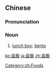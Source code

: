 {{also|盒饭}}
==Chinese==
{{zh-forms|s=盒饭}}

===Pronunciation===
{{zh-pron
|m=héfàn
|c=hap6 faan6
|cat=n
}}

===Noun===
{{zh-noun}}

# [[lunch box]]; [[bento]]

[[Category:zh:Foods]]

[[ko:盒飯]]
[[ja:盒飯]]
[[zh:盒飯]]